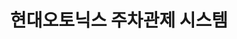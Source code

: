 ---
title: "현대오토닉스 주차관제 시스템"
slug: "hyundai-autonics"
client: "현대오토닉스"
year: 2024
summary: "스마트 주차관제를 위한 홈페이지 리뉴얼"
cover: "/images/hyundai-cover.jpg"
---